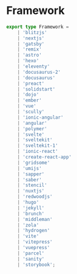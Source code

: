# Framework

```typescript
export type Framework =
    | 'blitzjs'
    | 'nextjs'
    | 'gatsby'
    | 'remix'
    | 'astro'
    | 'hexo'
    | 'eleventy'
    | 'docusaurus-2'
    | 'docusaurus'
    | 'preact'
    | 'solidstart'
    | 'dojo'
    | 'ember'
    | 'vue'
    | 'scully'
    | 'ionic-angular'
    | 'angular'
    | 'polymer'
    | 'svelte'
    | 'sveltekit'
    | 'sveltekit-1'
    | 'ionic-react'
    | 'create-react-app'
    | 'gridsome'
    | 'umijs'
    | 'sapper'
    | 'saber'
    | 'stencil'
    | 'nuxtjs'
    | 'redwoodjs'
    | 'hugo'
    | 'jekyll'
    | 'brunch'
    | 'middleman'
    | 'zola'
    | 'hydrogen'
    | 'vite'
    | 'vitepress'
    | 'vuepress'
    | 'parcel'
    | 'sanity'
    | 'storybook';
```
